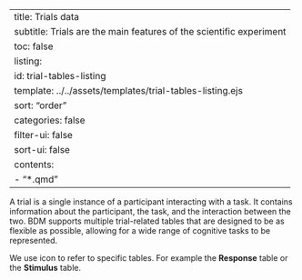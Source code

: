 
---
title: <i class="bi bi-database"></i> Trials data
subtitle: Trials are the main features of the scientific experiment
toc: false
listing:
  id: trial-tables-listing
  template: ../../assets/templates/trial-tables-listing.ejs
  sort: "order"
  categories: false
  filter-ui: false
  sort-ui: false
  contents:
    - "*.qmd"
---

A trial is a single instance of a participant interacting with a task. It contains information about the participant, the task, and the interaction between the two. BDM supports multiple trial-related tables that are designed to be as flexible as possible, allowing for a wide range of cognitive tasks to be represented.

::: {.callout-tip appearance="simple"}
We use <i class="bi bi-grid-3x3"></i> icon to refer to specific tables. For example the **<i class="bi bi-grid-3x3"></i> Response** table or the **<i class="bi bi-grid-3x3"></i> Stimulus** table.
:::

::: {#trial-tables-listing}
:::

